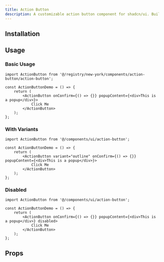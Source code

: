 ```yaml
---
title: Action Button
description: A customizable action button component for shadcn/ui. Built with async function handling, and interactive loading states.
---
```



<ComponentPreview name="action-button-demo" />

## Installation

<InstalationDocs name="action-button" filepath="components/ui" />

## Usage

### Basic Usage

```tsx
import ActionButton from '@/registry/new-york/components/action-button/action-button';

const ActionButtonDemo = () => {
    return (
        <ActionButton onConfirm={() => {}} popupContent={<div>This is a popup</div>}>
            Click Me
        </ActionButton>
    );
};
```

### With Variants

```tsx
import ActionButton from '@/components/ui/action-button';

const ActionButtonDemo = () => {
    return (
        <ActionButton variant="outline" onConfirm={() => {}} popupContent={<div>This is a popup</div>}>
            Click Me
        </ActionButton>
    );
};
```

### Disabled

```tsx
import ActionButton from '@/components/ui/action-button';

const ActionButtonDemo = () => {
    return (
        <ActionButton onConfirm={() => {}} popupContent={<div>This is a popup</div>} disabled>
            Click Me
        </ActionButton>
    );
};
```

## Props

<PropsTable name="ActionButtonProps" filename="action-button" />
